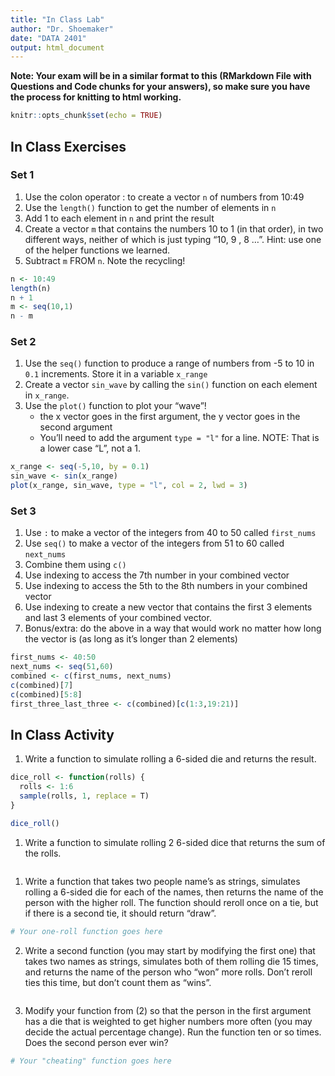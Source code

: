```yaml
---
title: "In Class Lab"
author: "Dr. Shoemaker"
date: "DATA 2401"
output: html_document
---
```


**Note: Your exam will be in a similar format to this (RMarkdown File with Questions and Code chunks for your answers), so make sure you have the process for knitting to html working.**

```r
knitr::opts_chunk$set(echo = TRUE)
```

## In Class Exercises

### Set 1

1.  Use the colon operator : to create a vector `n` of numbers from 10:49
2.  Use the `length()` function to get the number of elements in `n`
3.  Add 1 to each element in `n` and print the result
4.  Create a vector `m` that contains the numbers 10 to 1 (in that order), in two different ways, neither of which is just typing "10, 9 , 8 ...". Hint: use one of the helper functions we learned.
5.  Subtract `m` FROM `n`. Note the recycling!

```r
n <- 10:49
length(n)
n + 1 
m <- seq(10,1)
n - m
```

### Set 2

1.  Use the `seq()` function to produce a range of numbers from -5 to 10 in `0.1` increments. Store it in a variable `x_range`
2.  Create a vector `sin_wave` by calling the `sin()` function on each element in `x_range`.
3.  Use the `plot()` function to plot your "wave"!
    -   the x vector goes in the first argument, the y vector goes in the second argument
    -   You'll need to add the argument `type = "l"` for a line. NOTE: That is a lower case "L", not a 1.

```r
x_range <- seq(-5,10, by = 0.1)
sin_wave <- sin(x_range)
plot(x_range, sin_wave, type = "l", col = 2, lwd = 3)

```


### Set 3

1.  Use `:` to make a vector of the integers from 40 to 50 called `first_nums`
2.  Use `seq()` to make a vector of the integers from 51 to 60 called `next_nums`
3.  Combine them using `c()`
4.  Use indexing to access the 7th number in your combined vector
5.  Use indexing to access the 5th to the 8th numbers in your combined vector
6.  Use indexing to create a new vector that contains the first 3 elements and last 3 elements of your combined vector.
7.  Bonus/extra: do the above in a way that would work no matter how long the vector is (as long as it's longer than 2 elements)

```r
first_nums <- 40:50
next_nums <- seq(51,60)
combined <- c(first_nums, next_nums)
c(combined)[7]
c(combined)[5:8]
first_three_last_three <- c(combined)[c(1:3,19:21)]


```


## In Class Activity

1.  Write a function to simulate rolling a 6-sided die and returns the result.

```r
dice_roll <- function(rolls) {
  rolls <- 1:6
  sample(rolls, 1, replace = T)
}

dice_roll()

```

1.  Write a function to simulate rolling 2 6-sided dice that returns the sum of the rolls.

```r


```

1.  Write a function that takes two people name's as strings, simulates rolling a 6-sided die for each of the names, then returns the name of the person with the higher roll. The function should reroll once on a tie, but if there is a second tie, it should return "draw".

```r
# Your one-roll function goes here

```

2.  Write a second function (you may start by modifying the first one) that takes two names as strings, simulates both of them rolling die 15 times, and returns the name of the person who "won" more rolls. Don't reroll ties this time, but don't count them as "wins".

```r


```

3.  Modify your function from (2) so that the person in the first argument has a die that is weighted to get higher numbers more often (you may decide the actual percentage change). Run the function ten or so times. Does the second person ever win?

```r
# Your "cheating" function goes here
```
